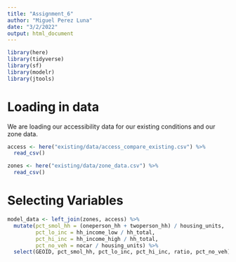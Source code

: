 ```yaml
---
title: "Assignment_6"
author: "Miguel Perez Luna"
date: "3/2/2022"
output: html_document
---
```


```r
library(here)
library(tidyverse)
library(sf)
library(modelr)
library(jtools)
```

# Loading in data

We are loading our accessibility data for our existing conditions and our zone data. 

```r
access <- here("existing/data/access_compare_existing.csv") %>%
  read_csv()

zones <- here("existing/data/zone_data.csv") %>%
  read_csv()
```

# Selecting Variables

```r
model_data <- left_join(zones, access) %>%
  mutate(pct_smol_hh = (oneperson_hh + twoperson_hh) / housing_units,
         pct_lo_inc = hh_income_low / hh_total,
         pct_hi_inc = hh_income_high / hh_total,
         pct_no_veh = nocar / housing_units) %>%
  select(GEOID, pct_smol_hh, pct_lo_inc, pct_hi_inc, ratio, pct_no_veh)
```


